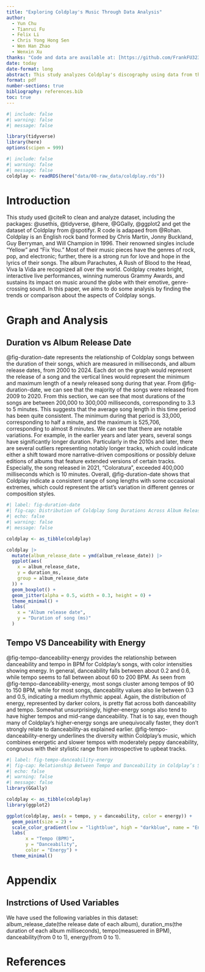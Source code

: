 ```yaml
---
title: "Exploring Coldplay's Music Through Data Analysis"
author: 
  - Yun Chu
  - Tianrui Fu
  - Felix Li
  - Chris Yong Hong Sen
  - Wen Han Zhao
  - Wenxin Xu
thanks: "Code and data are available at: [https://github.com/FrankFU323/Coldplay_data_analysis.git]"
date: today
date-format: long
abstract: This study analyzes Coldplay's discography using data from the Spotify API, focusing on tempo, energy, danceability, and song lengths over the years. Utilizing various visualization techniques, we uncover trends and relationships among these features, revealing correlations between tempo and energy, as well as variations in song lengths over time. The findings provide insights into Coldplay's musical evolution and demonstrate the power of data visualization in contemporary music analysis.
format: pdf
number-sections: true
bibliography: references.bib
toc: true
---
```


```r
#| include: false
#| warning: false
#| message: false

library(tidyverse)
library(here)
options(scipen = 999)
```

```r
#| include: false
#| warning: false
#| message: false
coldplay <- readRDS(here("data/00-raw_data/coldplay.rds"))
```

# Introduction {#sec-introduction}

This study used @citeR to clean and analyze dataset, including the packages: @usethis, @tidyverse, @here, @GGally, @ggplot2 and get the dataset of Coldplay from @spotifyr. R code is adapaed from @Rohan.
Coldplay is an English rock band formed by Chris Martin, Jonny Buckland, Guy Berryman, and Will Champion in 1996. Their renowned singles include "Yellow" and "Fix You." Most of their music pieces have the genres of rock, pop, and electronic; further, there is a strong run for love and hope in the lyrics of their songs. The album Parachutes, A Rush of Blood to the Head, Viva la Vida are recognized all over the world. Coldplay creates bright, interactive live performances, winning numerous Grammy Awards, and sustains its impact on music around the globe with their emotive, genre-crossing sound. In this paper, we aims to do some analysis by finding the trends or comparison about the aspects of Coldplay songs.

# Graph and Analysis {#sec-Graph_and_Analysis}
## Duration vs Album Release Date
@fig-duration-date represents the relationship of Coldplay songs between the duration of their songs, which are measured in milliseconds, and album release dates, from 2000 to 2024. Each dot on the graph would represent the release of a song and the vertical lines would represent the minimum and maximum length of a newly released song during that year. 
From @fig-duration-date, we can see that the majority of the songs were released from 2009 to 2020. From this section, we can see that most durations of the songs are between 200,000 to 300,000 milliseconds, corresponding to 3.3 to 5 minutes. This suggests that the average song length in this time period has been quite consistent. The minimum during that period is 33,000, corresponding to half a minute, and the maximum is 525,706, corresponding to almost 8 minutes.
We can see that there are notable variations. For example, in the earlier years and later years, several songs have significantly longer duration. Particularly in the 2010s and later, there are several outliers representing notably longer tracks, which could indicate either a shift toward more narrative-driven compositions or possibly deluxe editions of albums that feature extended versions of certain tracks. Especially, the song released in 2021, “Coloratura”, exceeded 400,000 milliseconds which is 10 minutes. 
Overall, @fig-duration-date shows that Coldplay indicate a consistent range of song lengths with some occasional extremes, which could represent the artist's variation in different genres or composition styles.

```r
#| label: fig-duration-date
#| fig-cap: Distribution of Coldplay Song Durations Across Album Release Dates
#| echo: false
#| warning: false
#| message: false

coldplay <- as_tibble(coldplay)

coldplay |>
  mutate(album_release_date = ymd(album_release_date)) |>
  ggplot(aes(
    x = album_release_date,
    y = duration_ms,
    group = album_release_date
  )) +
  geom_boxplot() +
  geom_jitter(alpha = 0.5, width = 0.3, height = 0) +
  theme_minimal() +
  labs(
    x = "Album release date",
    y = "Duration of song (ms)"
  )
```
\newpage
## Tempo VS Danceability with Energy
@fig-tempo-danceability-energy provides the relationship between danceability and tempo in BPM for Coldplay's songs, with color intensities showing energy. In general, danceability falls between about 0.2 and 0.6, while tempo seems to fall between about 60 to 200 BPM. As seen from @fig-tempo-danceability-energy, most songs cluster among tempos of 90 to 150 BPM, while for most songs, danceability values also lie between 0.3 and 0.5, indicating a medium rhythmic appeal.
Again, the distribution of energy, represented by darker colors, is pretty flat across both danceability and tempo. Somewhat unsurprisingly, higher-energy songs also tend to have higher tempos and mid-range danceability. That is to say, even though many of Coldplay's higher-energy songs are unequivocally faster, they don't strongly relate to danceability-as explained earlier.
@fig-tempo-danceability-energy underlines the diversity within Coldplay's music, which combines energetic and slower tempos with moderately peppy danceability, congruous with their stylistic range from introspective to upbeat tracks.
```r
#| label: fig-tempo-danceability-energy
#| fig-cap: Relationship Between Tempo and Danceability in Coldplay’s Songs
#| echo: false
#| warning: false
#| message: false
library(GGally)

coldplay <- as_tibble(coldplay)
library(ggplot2)

ggplot(coldplay, aes(x = tempo, y = danceability, color = energy)) +
  geom_point(size = 2) + 
  scale_color_gradient(low = "lightblue", high = "darkblue", name = "Energy") + 
  labs(
       x = "Tempo (BPM)",
       y = "Danceability",
       color = "Energy") +
  theme_minimal() 
```

\newpage

# Appendix {#sec-appendix}
## Instrctions of Used Variables
We have used the following variables in this dataset: album_release_date(the release date of each album), duration_ms(the duration of each album milliseconds), tempo(measuered in BPM), danceability(from 0 to 1), energy(from 0 to 1).

\newpage

# References {#sec-references}


